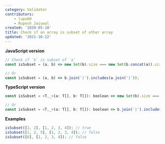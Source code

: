 ```yaml
---
category: Validator
contributors:
    - lupu60
    - Rupesh Jaiswal
created: '2020-05-10'
title: Check if an array is subset of other array
updated: '2021-10-22'
---
```


**JavaScript version**

```js
// Check if `b` is subset of `a`
const isSubset = (a, b) => new Set(b).size === new Set(b.concat(a)).size;

// Or
const isSubset = (a, b) => b.join('|').includes(a.join('|'));
```

**TypeScript version**

```js
const isSubset = <T,_>(a: T[], b: T[]): boolean => new Set(b).size === new Set(b.concat(a)).size;

// Or
const isSubset = <T,_>(a: T[], b: T[]): boolean => b.join('|').includes(a.join('|'));
```

**Examples**

```js
isSubset([1, 2], [1, 2, 3, 4]); // true
isSubset([1, 2, 5], [1, 2, 3, 4]); // false
isSubset([6], [1, 2, 3, 4]); // false
```
